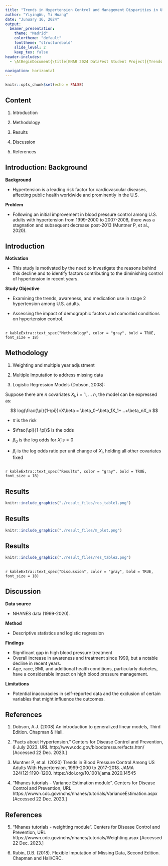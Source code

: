 ```yaml
---
title: "Trends in Hypertension Control and Management Disparities in U.S. Adults: A NHANES Analysis from 1999-2020"
author: "YiyingWu, Yi Huang"
date: "Junuary 16, 2024"
output:
  beamer_presentation:
    theme: "Madrid"
    colortheme: "default"
    fonttheme: "structurebold"
    slide_level: 2
    keep_tex: false
header-includes:
  - \AtBeginDocument{\title[ENAR 2024 DataFest Student Project]{Trends in Hypertension Control and Management Disparities in U.S. Adults:\ A NHANES Analysis from 1999-2020}}
  
navigation: horizontal
---
```


```r
knitr::opts_chunk$set(echo = FALSE)
```

## Content

1.  Introduction

2.  Methodology

3.  Results

4.  Discussion

5.  References

## Introduction: Background


**Background**

- Hypertension is a leading risk factor for cardiovascular diseases, affecting public health worldwide and prominently in the U.S. 

**Problem**

- Following an initial improvement in blood pressure control among U.S. adults with hypertension from 1999-2000 to 2007-2008, there was a stagnation and subsequent decrease post-2013 (Muntner P, et al., 2020).

## Introduction

**Motivation** 

- This study is motivated by the need to investigate the reasons behind this decline and to identify factors contributing to the diminishing control of hypertension in recent years.

**Study Objective**

- Examining the trends, awareness, and medication use in stage 2 hypertension among U.S. adults. 

- Assessing the impact of demographic factors and comorbid conditions on hypertension control.

##

`r kableExtra::text_spec("Methodology", color = "gray", bold = TRUE, font_size = 18)`

## Methodology

1. Weighting and multiple year adjustment

2. Multiple Imputation to address missing data

3. Logistic Regression Models (Dobson, 2008):

Suppose there are $n$ covariates $X_i, i=1,\ ...\ n$, the model can be expressed as:

$$
log(\frac{\pi}{1-\pi})=X\beta = \beta_0+\beta_1X_1+...+\beta_nX_n
$$

- $\pi$ is the risk

- $\frac{\pi}{1-\pi}$ is the odds

- $\beta_0$ is the log odds for $X_i's=0$

- $\beta_i$ is the log odds ratio per unit change of $X_i$, holding all other covariates fixed

##

`r kableExtra::text_spec("Results", color = "gray", bold = TRUE, font_size = 18)`

## Results

```r
knitr::include_graphics("./result_files/res_table1.png")
```

## Results

```r
knitr::include_graphics("./result_files/m_plot.png")
```


## Results

```r
knitr::include_graphics("./result_files/res_table2.png")
```

##

`r kableExtra::text_spec("Discussion", color = "gray", bold = TRUE, font_size = 18)`

## Discussion
**Data source** 

- NHANES data (1999-2020).

**Method**

- Descriptive statistics and logistic regression

**Findings**

- Significant gap in high blood pressure treatment
- Overall increase in awareness and treatment since 1999, but a notable decline in recent years.
- Age, race, BMI, and additional health conditions, particularly diabetes, have a considerable impact on high blood pressure management.

**Limitations**

- Potential inaccuracies in self-reported data and the exclusion of certain variables that might influence the outcomes.

## References

1. Dobson, A.J. (2008) An introduction to generalized linear models, Third Edition. Chapman & Hall. 

2. “Facts about Hypertension.” Centers for Disease Control and Prevention, 6 July 2023. URL http://www.cdc.gov/bloodpressure/facts.htm/ [Accessed 22 Dec. 2023.]

3. Muntner P, et al. (2020) Trends in Blood Pressure Control Among US Adults With Hypertension, 1999-2000 to 2017-2018. JAMA 324(12):1190–1200. https://doi.org/10.1001/jama.2020.14545

4. “Nhanes tutorials - Variance Estimation module”. Centers for Disease Control and Prevention, URL https://wwwn.cdc.gov/nchs/nhanes/tutorials/VarianceEstimation.aspx [Accessed 22 Dec. 2023.]

## References

5. “Nhanes tutorials - weighting module”. Centers for Disease Control and Prevention, URL https://wwwn.cdc.gov/nchs/nhanes/tutorials/Weighting.aspx [Accessed 22 Dec. 2023.]

6. Rubin, D.B. (2018). Flexible Imputation of Missing Data, Second Edition. Chapman and Hall/CRC.
